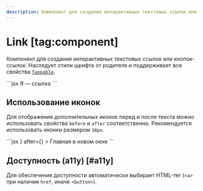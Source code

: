 ```yaml
---
description: Компонент для создания интерактивных текстовых ссылок или кнопок-ссылок.
---
```


<Overview group="typography">

# Link [tag:component]

Компонент для создания интерактивных текстовых ссылок или кнопок-ссылок.
Наследует стили шрифта от родителя и поддерживает все свойства [`Tappable`](/components/tappable).

</Overview>

<Playground>
  ```jsx
  <Link href="https://vk.cc/cMPb66">Я — ссылка</Link>
  ```
</Playground>

## Использование иконок

Для отображения дополнительных иконок перед и после текста можно использовать свойства `before` и `after` соответственно.
Рекомендуется использовать иконки размером `16px`.

<Playground>
  ```jsx
  <Link
    href="https://vkui.io"
    target="_blank"
    before={<Icon16ChainOutline />}
    after={<Icon16LinkOutline />}
  >
    Главная в новом окне
  </Link>
  ```
</Playground>

## Доступность (a11y) [#a11y]

Для обеспечения доступности автоматически выбирает HTML-тег (`<a>` при наличии `href`, иначе `<button>`).
